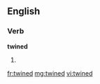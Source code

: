 ==English==

===Verb===
'''twined'''

# {{past of|[[twine]]}}

[[fr:twined]]
[[mg:twined]]
[[vi:twined]]